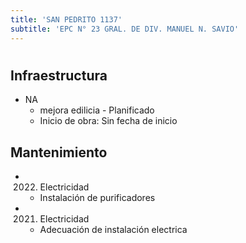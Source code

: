```yaml
---
title: 'SAN PEDRITO 1137'
subtitle: 'EPC N° 23 GRAL. DE DIV. MANUEL N. SAVIO'
---
```


#
## Infraestructura

* NA 
    + mejora edilicia - Planificado 
    + Inicio de obra: Sin fecha de inicio 






## Mantenimiento

*  (2022) Electricidad 
    + Instalación de purificadores

*  (2021) Electricidad 
    + Adecuación de instalación electrica



